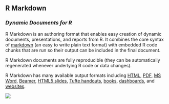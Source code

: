 <style type="text/css">
.title {
  display: none;
}

#getting-started img {
  margin-right: 10px;
}

</style>

<div class="row" style="padding-top: 30px;">
<div class="col-sm-6">

# **R Markdown**

### *Dynamic Documents for R* {style="padding-top: 0px;"}

R Markdown is an authoring format that enables easy creation of dynamic documents, presentations, and reports from R. It combines the core syntax of [markdown](https://daringfireball.net/projects/markdown/) (an easy to write plain text format) with embedded R code chunks that are run so their output can be included in the final document. 

R Markdown documents are fully reproducible (they can be automatically regenerated whenever underlying R code or data changes).

R Markdown has many available output formats including [HTML](http://rmarkdown.rstudio.com/html_document_format.html), [PDF](http://rmarkdown.rstudio.com/pdf_document_format.html), [MS Word](http://rmarkdown.rstudio.com/word_document_format.html), [Beamer](http://rmarkdown.rstudio.com/beamer_presentation_format.html), [HTML5 slides](http://rmarkdown.rstudio.com/ioslides_presentation_format.html), [Tufte handouts](http://rmarkdown.rstudio.com/tufte_handout_format.html), [books](https://bookdown.org), [dashboards](http://rmarkdown.rstudio.com/flexdashboard/), and [websites](http://rmarkdown.rstudio.com/rmarkdown_websites.html).

</div>
<div class="col-sm-6">

![](images/RMarkdownOutputFormats.png)
